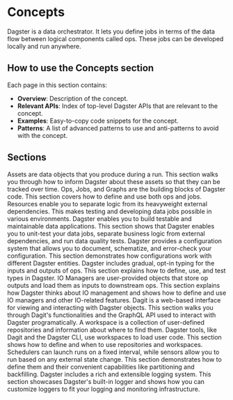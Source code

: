# Concepts

Dagster is a data orchestrator. It lets you define jobs in terms of the data flow between logical components called ops. These jobs can be developed locally and run anywhere.

## How to use the Concepts section

Each page in this section contains:

- **Overview**: Description of the concept.
- **Relevant APIs**: Index of top-level Dagster APIs that are relevant to the concept.
- **Examples**: Easy-to-copy code snippets for the concept.
- **Patterns**: A list of advanced patterns to use and anti-patterns to avoid with the concept.

## Sections

<LinkGrid>
    <LinkGridItem title="Assets" href="/concepts/assets/software-defined-assets">
    Assets are data objects that you produce during a run. This section walks
    you through how to inform Dagster about these assets so that they can be
    tracked over time.
  </LinkGridItem>
  <LinkGridItem
    title="Ops, Jobs, and Graphs"
    href="/concepts/ops-jobs-graphs/ops"
  >
    Ops, Jobs, and Graphs are the building blocks of Dagster code. This section
    covers how to define and use both ops and jobs.
  </LinkGridItem>
  <LinkGridItem title="Resources" href="/concepts/resources">
    Resources enable you to separate logic from its heavyweight external
    dependencies. This makes testing and developing data jobs possible in
    various environments.
  </LinkGridItem>
  <LinkGridItem title="Testing" href="/concepts/testing">
    Dagster enables you to build testable and maintainable data applications.
    This section shows that Dagster enables you to unit-test your data jobs,
    separate business logic from external dependencies, and run data quality
    tests.
  </LinkGridItem>
  <LinkGridItem
    title="Configuration System"
    href="/concepts/configuration/config-schema"
  >
    Dagster provides a configuration system that allows you to document,
    schematize, and error-check your configuration. This section demonstrates
    how configurations work with different Dagster entities.
  </LinkGridItem>
  <LinkGridItem title="Dagster Types" href="/concepts/types">
    Dagster includes gradual, opt-in typing for the inputs and outputs of ops.
    This section explains how to define, use, and test types in Dagster.
  </LinkGridItem>
  <LinkGridItem
    title="IO Management"
    href="/concepts/io-management/io-managers"
  >
    IO Managers are user-provided objects that store op outputs and load them as
    inputs to downstream ops. This section explains how Dagster thinks about IO
    management and shows how to define and use IO managers and other IO-related
    features.
  </LinkGridItem>
  <LinkGridItem title="Dagit & GraphQL API" href="/concepts/dagit/dagit">
    Dagit is a web-based interface for viewing and interacting with Dagster
    objects. This section walks you through Dagit's functionalities and the
    GraphQL API used to interact with Dagster programatically.
  </LinkGridItem>
  <LinkGridItem
    title="Repositories and Workspaces"
    href="/concepts/repositories-workspaces/repositories"
  >
    A workspace is a collection of user-defined repositories and information
    about where to find them. Dagster tools, like Dagit and the Dagster CLI, use
    workspaces to load user code. This section shows how to define and when to
    use repositories and workspaces.
  </LinkGridItem>
  <LinkGridItem
    title="Schedules, Sensors, and Partitions"
    href="/concepts/partitions-schedules-sensors/schedules"
  >
    Schedulers can launch runs on a fixed interval, while sensors allow you to
    run based on any external state change. This section demonstrates how to
    define them and their convenient capabilities like partitioning and
    backfilling.
  </LinkGridItem>
  <LinkGridItem title="Logging" href="/concepts/logging/loggers">
    Dagster includes a rich and extensible logging system. This section
    showcases Dagster's built-in logger and shows how you can customize loggers
    to fit your logging and monitoring infrastructure.
  </LinkGridItem>
</LinkGrid>
